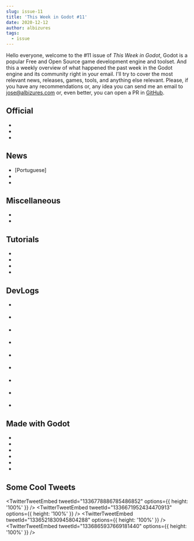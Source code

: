 ```yaml
---
slug: issue-11
title: 'This Week in Godot #11'
date: 2020-12-12
author: albizures
tags:
  - issue
---
```



Hello everyone, welcome to the #11 issue of _This Week in Godot_, Godot is a popular Free and Open Source game development engine and toolset. And this a weekly overview of what happened the past week in the Godot engine and its community right in your email. I'll try to cover the most relevant news, releases, games, tools, and anything else relevant. Please, if you have any recommendations or, any idea you can send me an email to jose@albizures.com or, even better, you can open a PR in [GitHub](https://github.com/albizures/ThisWeekInGodot).

## Official

- <PostLink
  	type="article"
  	label="Announcing the new showcase for projects made with Godot"
  	link="https://godotengine.org/article/new-showcase-for-projects-made-with-godot"
  />
- <PostLink
  	type="article"
  	label="Dev snapshot: Godot 3.2.4 beta 4"
  	link="https://godotengine.org/article/new-showcase-for-projects-made-with-godot"
  />
- <PostLink
  	type="article"
  	label="Godot Engine receiving support funded by Facebook Reality Labs"
  	link="https://godotengine.org/article/godot-engine-receiving-support-funded-facebook-reality-labs"
  />

## News

- [Portuguese] <PostLink
  	label="Anunciando as palestras do Godot Online Brasil!"
    link="https://twitter.com/vnen/status/1335963807110336513" />
- <PostLink
  	label="Games Made In Godot Showcase"
  	type="youtube"
  	link="https://youtu.be/aZAVaK606Es"
  />
- <PostLink
  	label="Facebook Sponsors Godot -- Don't Panic! Breathe... It's A Good Thing!"
  	type="youtube"
  	link="https://youtu.be/NNHyorGxwyU"
  />

## Miscellaneous

- <PostLink
  	label="Why I'm not waiting for Godot 4.0"
  	type="youtube"
  	link="https://youtu.be/hHC9vQQ234I"
  />
- <PostLink
  	label="Games Made In Godot Showcase"
  	type="youtube"
  	link="https://youtu.be/aZAVaK606Es"
  />

## Tutorials

- <PostLink
  	label="Fix Particles Lag/Stutter in Godot"
  	type="youtube"
  	link="https://youtu.be/kbDj9V2MZvw"
  />
- <PostLink
  	label="How to make Silhouette Shader in GODOT"
  	type="youtube"
  	link="https://youtu.be/FfVBN-Fgikg"
  />
- <PostLink
  	label="Dragging the Top Sprite on a Stack"
  	type="youtube"
  	link="https://youtu.be/hIFWUD6g4BM"
  />
- <PostLink
  	label="Blood Effect in Godot Tutorial"
  	type="youtube"
  	link="https://youtu.be/SA4vRYYdbrk"
  />

## DevLogs

- <PostLink
  	label="XMPP Client in Godot"
  	type="article"
  	link="https://wolthera.info/2020/12/xmpp-client-in-godot/"
  />

- <PostLink
  	label="Lunar Bastion - A Game Jam Postmortem"
  	link="https://youtu.be/TZL0l25nD3c"
  	type="youtube"
  />
- <PostLink
  	label="Using Procedural Generation to Build Levels by Hand | Devlog #11"
  	link="https://youtu.be/AAAmQKgHsDg"
  	type="youtube"
  />
- <PostLink
  	label="Making A Level Up/Upgrade Effect In Godot"
  	link="https://youtu.be/Qof0-U8jCnA"
  	type="youtube"
  />
- <PostLink
  	label="Godot devlog GTA"
  	link="https://youtu.be/HDe71-d7Af8"
  	type="youtube"
  />
- <PostLink
  	label="Learning Godot Engine in 2 days with no experience"
  	link="https://youtu.be/RmOLWrARn4E"
  	type="youtube"
  />
- <PostLink
  	label="Extremely Hard Enemies of My Game!"
  	link="https://youtu.be/iJbWGBLqXqc"
  	type="youtube"
  />
- <PostLink
  	label="The Trick I Used to Make Combat Fun!"
  	link="https://youtu.be/6BrZryMz-ac"
  	type="youtube"
  />
- <PostLink
  	label="Making a Dark Souls inspired Combat System"
  	link="https://youtu.be/w29n0CCDgqc"
  	type="youtube"
  />

## Made with Godot

- <PostLink
  	label="Hijinx: A Christmas Caper"
  	source="https://bitbucket.org/JohnGabrielUK/hijinx-a-christmas-caper/"
  	link="https://johngabrieluk.itch.io/hijinx-a-christmas-caper"
  />
- <PostLink
  	label="Godot Shotgun Party"
  	source="https://github.com/vec64/Godot-Multiplayer-FPS"
  	link="https://vec64.itch.io/godot-shotgun-party"
  />
- <PostLink
  	label="Bottomless - Progress log 4: Not a Trailer"
  	link="https://youtu.be/C6I3qqOpilw"
  />
- <PostLink
  	label="Alien Wipeout"
  	link="https://remi-san.itch.io/alien-wipeout"
  />
- <PostLink
  	label="Zombie Maraud"
  	link="https://xienedev.itch.io/zombie-maraud"
  />
- <PostLink
  	label="Destroy The Robots"
  	link="https://lightninga.itch.io/destroy-the-robots"
  />

## Some Cool Tweets

<TwitterTweetEmbed tweetId="1336778886785486852" options={{ height: '100%' }} />
<TwitterTweetEmbed tweetId="1336671952434470913" options={{ height: '100%' }} />
<TwitterTweetEmbed tweetId="1336521830945804288" options={{ height: '100%' }} />
<TwitterTweetEmbed tweetId="1336865937669181440" options={{ height: '100%' }} />
